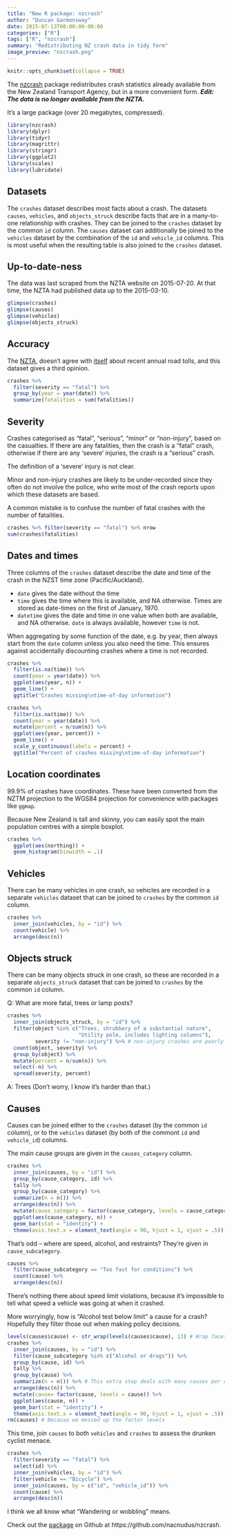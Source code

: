 ```yaml
---
title: "New R package: nzcrash"
author: "Duncan Garmonsway"
date: 2015-07-13T00:00:00-00:00
categories: ["R"]
tags: ["R", "nzcrash"]
summary: "Redistributing NZ crash data in tidy form"
image_preview: "nzcrash.png"
---
```


```r
knitr::opts_chunk$set(collapse = TRUE)
```

The [nzcrash](https://github.com/nacnudus/nzcrash) package redistributes crash
statistics already available from the New Zealand Transport Agency, but in a
more convenient form.  ***Edit: The data is no longer available from the
NZTA.***

It's a large package (over 20 megabytes, compressed).

```r
library(nzcrash)
library(dplyr)
library(tidyr)
library(magrittr)
library(stringr)
library(ggplot2)
library(scales)
library(lubridate)
```

## Datasets

The `crashes` dataset describes most facts about a crash. The datasets `causes`,
`vehicles`, and `objects_struck` describe facts that are in a many-to-one
relationship with crashes. They can be joined to the `crashes` dataset by the
common `id` column. The `causes` dataset can additionally be joined to the
`vehicles` dataset by the combination of the `id` and `vehicle_id` columns. This
is most useful when the resulting table is also joined to the `crashes` dataset.

## Up-to-date-ness

The data was last scraped from the NZTA website on 2015-07-20. At that time, the
NZTA had published data up to the 2015-03-10.

```r
glimpse(crashes)
glimpse(causes)
glimpse(vehicles)
glimpse(objects_struck)
```

## Accuracy

The [NZTA](http://www.transport.govt.nz/research/roadtoll/#5), doesn't agree
with
[itself](http://www.transport.govt.nz/research/roadtoll/annualroadtollhistoricalinformation/)
about recent annual road tolls, and this dataset gives a third opinion.

```r
crashes %>%
  filter(severity == "fatal") %>%
  group_by(year = year(date)) %>%
  summarize(fatalities = sum(fatalities))
```

## Severity

Crashes categorised as "fatal", "serious", "minor" or "non-injury", based on the
casualties. If there are any fatalities, then the crash is a "fatal" crash,
otherwise if there are any 'severe' injuries, the crash is a "serious" crash.

The definition of a 'severe' injury is not clear.

Minor and non-injury crashes are likely to be under-recorded since they often do
not involve the police, who write most of the crash reports upon which these
datasets are based.

A common mistake is to confuse the number of fatal crashes with the number of
fatalities.

```r
crashes %>% filter(severity == "fatal") %>% nrow
sum(crashes$fatalities)
```

Dates and times
---------------

Three columns of the `crashes` dataset describe the date and time of the crash
in the NZST time zone (Pacific/Auckland).

- `date` gives the date without the time
- `time` gives the time where this is available, and NA otherwise. Times are
  stored as date-times on the first of January, 1970.
- `datetime` gives the date and time in one value when both are available, and
  NA otherwise. `date` is always available, however `time` is not.

When aggregating by some function of the date, e.g. by year, then always start
from the `date` column unless you also need the time. This ensures against
accidentally discounting crashes where a time is not recorded.

```r
crashes %>%
  filter(is.na(time)) %>%
  count(year = year(date)) %>%
  ggplot(aes(year, n)) +
  geom_line() +
  ggtitle("Crashes missing\ntime-of-day information")

crashes %>%
  filter(is.na(time)) %>%
  count(year = year(date)) %>%
  mutate(percent = n/sum(n)) %>%
  ggplot(aes(year, percent)) +
  geom_line() +
  scale_y_continuous(labels = percent) +
  ggtitle("Percent of crashes missing\ntime-of-day information")
```

Location coordinates
--------------------

99.9% of crashes have coordinates. These have been converted from the NZTM
projection to the WGS84 projection for convenience with packages like `ggmap`.

Because New Zealand is tall and skinny, you can easily spot the main population
centres with a simple boxplot.

```r
crashes %>%
  ggplot(aes(northing)) +
  geom_histogram(binwidth = .1)
```

Vehicles
--------

There can be many vehicles in one crash, so vehicles are recorded in a separate
`vehicles` dataset that can be joined to `crashes` by the common `id` column.

```r
crashes %>%
  inner_join(vehicles, by = "id") %>%
  count(vehicle) %>%
  arrange(desc(n))
```

Objects struck
--------------

There can be many objects struck in one crash, so these are recorded in a
separate `objects_struck` dataset that can be joined to `crashes` by the common
`id` column.

Q: What are more fatal, trees or lamp posts?

```r
crashes %>%
  inner_join(objects_struck, by = "id") %>%
  filter(object %in% c("Trees, shrubbery of a substantial nature",
                       "Utility pole, includes lighting columns"),
         severity != "non-injury") %>% # non-injury crashes are poorly recorded
  count(object, severity) %>%
  group_by(object) %>%
  mutate(percent = n/sum(n)) %>%
  select(-n) %>%
  spread(severity, percent)
```

A: Trees (Don't worry, I know it's harder than that.)

Causes
------

Causes can be joined either to the `crashes` dataset (by the common `id`
column), or to the `vehicles` dataset (by both of the commont `id` and
`vehicle_id`) columns.

The main cause groups are given in the `causes_category` column.

```r
crashes %>%
  inner_join(causes, by = "id") %>%
  group_by(cause_category, id) %>%
  tally %>%
  group_by(cause_category) %>%
  summarize(n = n()) %>%
  arrange(desc(n)) %>%
  mutate(cause_category = factor(cause_category, levels = cause_category)) %>%
  ggplot(aes(cause_category, n)) +
  geom_bar(stat = "identity") +
  theme(axis.text.x = element_text(angle = 90, hjust = 1, vjust = .5))
```

That's odd -- where are speed, alcohol, and restraints? They're given in
`cause_subcategory`.

```r
causes %>%
  filter(cause_subcategory == "Too fast for conditions") %>%
  count(cause) %>%
  arrange(desc(n))
```

There's nothing there about speed limit violations, because it's impossible to
tell what speed a vehicle was going at when it crashed.

More worryingly, how is "Alcohol test below limit" a cause for a crash?
Hopefully they filter those out when making policy decisions.

```r
levels(causes$cause) <- str_wrap(levels(causes$cause), 13) # Wrap facet labels
crashes %>%
  inner_join(causes, by = "id") %>%
  filter(cause_subcategory %in% c("Alcohol or drugs")) %>%
  group_by(cause, id) %>%
  tally %>%
  group_by(cause) %>%
  summarize(n = n()) %>% # This extra step deals with many causes per crash
  arrange(desc(n)) %>%
  mutate(cause= factor(cause, levels = cause)) %>%
  ggplot(aes(cause, n)) +
  geom_bar(stat = "identity") +
  theme(axis.text.x = element_text(angle = 90, hjust = 1, vjust = .5))
rm(causes) # Because we messed up the factor levels
```

This time, join `causes` to both `vehicles` and `crashes` to assess the drunken
cyclist menace.

```r
crashes %>%
  filter(severity == "fatal") %>%
  select(id) %>%
  inner_join(vehicles, by = "id") %>%
  filter(vehicle == "Bicycle") %>%
  inner_join(causes, by = c("id", "vehicle_id")) %>%
  count(cause) %>%
  arrange(desc(n))
```

I think we all know what "Wandering or wobbling" means.

Check out the [package](https://github.com/nacnudus/nzcrash) on Github at
https://github.com/nacnudus/nzcrash.
